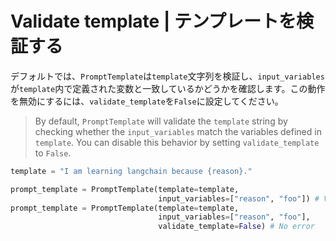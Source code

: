 # Validate template | テンプレートを検証する

デフォルトでは、`PromptTemplate`は`template`文字列を検証し、`input_variables`が`template`内で定義された変数と一致しているかどうかを確認します。この動作を無効にするには、`validate_template`を`False`に設定してください。

> By default, `PromptTemplate` will validate the `template` string by checking whether the `input_variables` match the variables defined in `template`. You can disable this behavior by setting `validate_template` to `False`.

```python
template = "I am learning langchain because {reason}."

prompt_template = PromptTemplate(template=template,
                                 input_variables=["reason", "foo"]) # ValueError due to extra variables
prompt_template = PromptTemplate(template=template,
                                 input_variables=["reason", "foo"],
                                 validate_template=False) # No error
```
